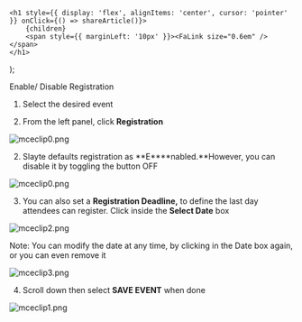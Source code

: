 

    <h1 style={{ display: 'flex', alignItems: 'center', cursor: 'pointer' }} onClick={() => shareArticle()}>
        {children} 
        <span style={{ marginLeft: '10px' }}><FaLink size="0.6em" /></span>
    </h1>
);

<ToastContainer />

<ClickableTitle>Enable/ Disable Registration</ClickableTitle>




1. Select the desired event


2. From the left panel, click **Registration**


![mceclip0.png](../../../resources/article-images/4942474368531-Enable-Disable-Registration_1.png)


2. Slayte defaults registration as **E****nabled.**However, you can disable it by toggling the button OFF


![mceclip0.png](../../../resources/article-images/4942474368531-Enable-Disable-Registration_2.png)


3. You can also set a **Registration Deadline,** to define the last day attendees can register. Click inside the **Select Date** box 


![mceclip2.png](../../../resources/article-images/4942474368531-Enable-Disable-Registration_3.png)


Note: You can modify the date at any time, by clicking in the Date box again, or you can even remove it


![mceclip3.png](../../../resources/article-images/4942474368531-Enable-Disable-Registration_4.png)


4. Scroll down then select **SAVE EVENT** when done


![mceclip1.png](../../../resources/article-images/4942474368531-Enable-Disable-Registration_5.png)



